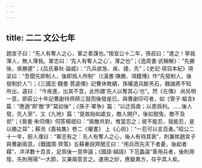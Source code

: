 ```yaml
---
---
---
```

title: 二二 文公七年
---




趙宣子曰：“先人有奪人之心，軍之善謀也。”按宣公十二年，孫叔曰：“進之！寧我薄人，無人薄我。軍志曰：‘先人有奪人之心’，薄之也”；《逸周書·武稱解》：“先勝後，疾勝遲”；《吕氏春秋·論威》：“凡兵欲急、疾、捷、先”；《史記·項羽本紀》項梁曰：“吾聞先即制人，後即爲人所制”（《漢書·陳勝、項籍傳》作“先發制人，後發制於人”）；《三國志·魏書·賈逵傳》記曹休敗績，孫權遣兵斷夾石，魏諸將不知所出，逵曰： “今疾進，出其不意，此所謂‘先人以奪其心’也”。然《左傳》 尚另明一意，即莊公十年記曹劌待齊師三鼓而後發是已。與曹劌印可者，如《管子·樞言》篇：“應適“即‘敵’字”莫如後”；《孫子·軍争》篇：“以迂爲直；以患爲利。……後人發，先人至”，又《九地》篇：“是故始如處女，敵人開户，後如脱兔，敵不及拒”；《晉書·朱伺傳》伺答楊珉曰：“兩敵共對，惟當忍之；彼不能忍，我能忍，是以勝之耳”；蘇洵《嘉祐集》卷二《權書》 上《心術》：“一忍可以支百勇。”昭公二十一年，廚人濮曰：“軍志有之：先人有奪人之心，後人有待其衰”，則兼賅趙宣子與曹劌兩意。《戰國策·齊策》五蘇秦説齊閔王曰：“用兵而先天下者憂，後起者藉”，洋洋數十百言，足爲後一意申論；《國語·越語》下范蠡論“善用兵者，後則用陰，先則用陽”一大節，又兼兩意言之。運用之妙，應變異方，存乎其人矣。